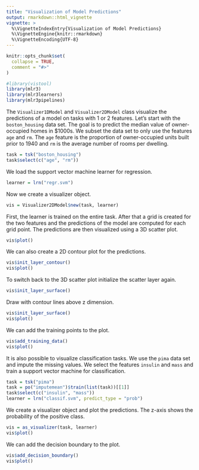 ```yaml
---
title: "Visualization of Model Predictions"
output: rmarkdown::html_vignette
vignette: >
  %\VignetteIndexEntry{Visualization of Model Predictions}
  %\VignetteEngine{knitr::rmarkdown}
  %\VignetteEncoding{UTF-8}
---
```


```r
knitr::opts_chunk$set(
  collapse = TRUE,
  comment = "#>"
)
```

```r
#library(vistool)
library(mlr3)
library(mlr3learners)
library(mlr3pipelines)
```

The `Visualizer1DModel` and `Visualizer2DModel` class visualize the predictions of a model on tasks with 1 or 2 features.
Let's start with the `boston_housing` data set.
The goal is to predict the median value of owner-occupied homes in $1000s.
We subset the data set to only use the features `age` and `rm`.
The `age` feature is the proportion of owner-occupied units built prior to 1940 and `rm` is the average number of rooms per dwelling.

```r
task = tsk("boston_housing")
task$select(c("age", "rm"))
```

We load the support vector machine learner for regression.

```r
learner = lrn("regr.svm")
```

Now we create a visualizer object.

```r
vis = Visualizer2DModel$new(task, learner)
```

First, the learner is trained on the entire task.
After that a grid is created for the two features and the predictions of the model are computed for each grid point.
The predictions are then visualized using a 3D scatter plot.

```r
vis$plot()
```

We can also create a 2D contour plot for the predictions.

```r
vis$init_layer_contour()
vis$plot()
```

To switch back to the 3D scatter plot initialize the scatter layer again.

```r
vis$init_layer_surface()
```

Draw with contour lines above z dimension.

```r
vis$init_layer_surface()
vis$plot()
```

We can add the training points to the plot.

```r
vis$add_training_data()
vis$plot()
```

It is also possible to visualize classification tasks.
We use the `pima` data set and impute the missing values.
We select the features `insulin` and `mass` and train a support vector machine for classification.

```r
task = tsk("pima")
task = po("imputemean")$train(list(task))[[1]]
task$select(c("insulin", "mass"))
learner = lrn("classif.svm", predict_type = "prob")
```

We create a visualizer object and plot the predictions.
The z-axis shows the probability of the positive class.

```r
vis = as_visualizer(task, learner)
vis$plot()
```

We can add the decision boundary to the plot.

```r
vis$add_decision_boundary()
vis$plot()
```

